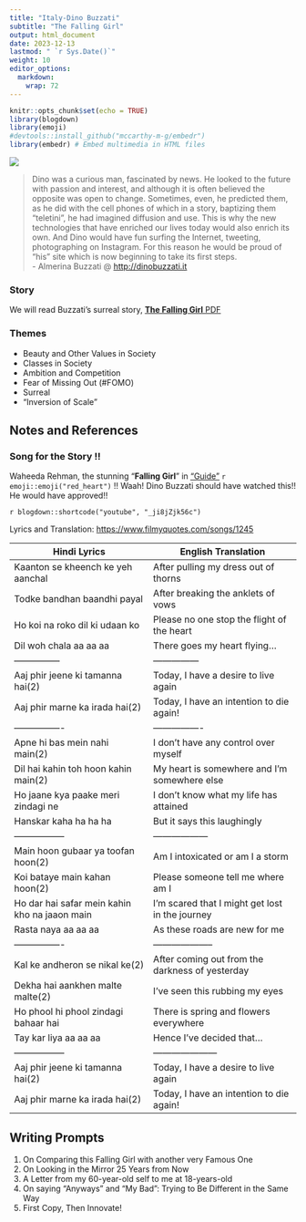 ```yaml
---
title: "Italy-Dino Buzzati"
subtitle: "The Falling Girl"
output: html_document
date: 2023-12-13
lastmod: " `r Sys.Date()`"
weight: 10
editor_options: 
  markdown: 
    wrap: 72
---
```


```r
knitr::opts_chunk$set(echo = TRUE)
library(blogdown)
library(emoji)
#devtools::install_github("mccarthy-m-g/embedr")
library(embedr) # Embed multimedia in HTML files
```

![](img01.jpg)

> Dino was a curious man, fascinated by news. He looked to the future
> with passion and interest, and although it is often believed the
> opposite was open to change. Sometimes, even, he predicted them, as he
> did with the cell phones of which in a story, baptizing them
> "teletini", he had imagined diffusion and use. This is why the new
> technologies that have enriched our lives today would also enrich its
> own. And Dino would have fun surfing the Internet, tweeting,
> photographing on Instagram. For this reason he would be proud of "his"
> site which is now beginning to take its first steps.\
> - Almerina Buzzati \@ <u><http://dinobuzzati.it></u>

### Story
We will read Buzzati's surreal story, <u>[**The Falling Girl** PDF](The_Falling_Girl.pdf)</u>

### Themes

-   Beauty and Other Values in Society
-   Classes in Society
-   Ambition and Competition
-   Fear of Missing Out (#FOMO)
-   Surreal
-   "Inversion of Scale"

## Notes and References

### Song for the Story !!

Waheeda Rehman, the stunning "**Falling Girl**" in
<u>["Guide"](https://www.imdb.com/title/tt0059246/)</u>
`r emoji::emoji("red_heart")` !! Waah! Dino Buzzati should have watched
this!! He would have approved!!

`r blogdown::shortcode("youtube", "_ji8jZjk56c")`

Lyrics and Translation: <https://www.filmyquotes.com/songs/1245>

| Hindi Lyrics                                  | English Translation                             |
|-----------------------------------|-------------------------------------|
| Kaanton se kheench ke yeh aanchal             | After pulling my dress out of thorns            |
| Todke bandhan baandhi payal                   | After breaking the anklets of vows              |
| Ho koi na roko dil ki udaan ko                | Please no one stop the flight of the heart      |
| Dil woh chala aa aa aa                        | There goes my heart flying...                   |
| ---------------                               | ---------------                                 |
| Aaj phir jeene ki tamanna hai(2)              | Today, I have a desire to live again            |
| Aaj phir marne ka irada hai(2)                | Today, I have an intention to die again!        |
| ----------------                              | ----------------                                |
| Apne hi bas mein nahi main(2)                 | I don't have any control over myself            |
| Dil hai kahin toh hoon kahin main(2)          | My heart is somewhere and I'm somewhere else    |
| Ho jaane kya paake meri zindagi ne            | I don't know what my life has attained          |
| Hanskar kaha ha ha ha                         | But it says this laughingly                     |
| -----------------                             | ------------------                              |
| Main hoon gubaar ya toofan hoon(2)            | Am I intoxicated or am I a storm                |
| Koi bataye main kahan hoon(2)                 | Please someone tell me where am I               |
| Ho dar hai safar mein kahin kho na jaaon main | I'm scared that I might get lost in the journey |
| Rasta naya aa aa aa                           | As these roads are new for me                   |
| ----------------                              | --------------------                            |
| Kal ke andheron se nikal ke(2)                | After coming out from the darkness of yesterday |
| Dekha hai aankhen malte malte(2)              | I've seen this rubbing my eyes                  |
| Ho phool hi phool zindagi bahaar hai          | There is spring and flowers everywhere          |
| Tay kar liya aa aa aa                         | Hence I've decided that...                      |
| -----------------                             | ---------------------                           |
| Aaj phir jeene ki tamanna hai(2)              | Today, I have a desire to live again            |
| Aaj phir marne ka irada hai(2)                | Today, I have an intention to die again!        |

## Writing Prompts

1.  On Comparing this Falling Girl with another very Famous One
2.  On Looking in the Mirror 25 Years from Now
3.  A Letter from my 60-year-old self to me at 18-years-old
4.  On saying "Anyways" and "My Bad": Trying to Be Different in the Same
    Way
5.  First Copy, Then Innovate!
